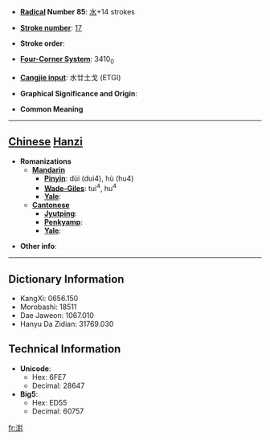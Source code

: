 * '''[[Wiktionary:Chinese radical index| Radical]] Number 85''': [[Wiktionary:Chinese radical index 水|水]]+14 strokes

* '''[[Wiktionary:Chinese total strokes index|Stroke number]]''': [[Wiktionary:Chinese total strokes index 17|17]]

* '''Stroke order''': 

* '''[[Wiktionary:Chinese four corner index|Four-Corner System]]''': 3410<sub>0</sub>

* '''[[Wiktionary:Chinese Cangjie index|Cangjie input]]''': 水廿土戈 (ETGI)

* '''Graphical Significance and Origin''': 

* '''Common Meaning'''

----

== [[Chinese]] [[Hanzi]] ==

* '''Romanizations'''
** '''[[Mandarin]]'''
*** '''[[Pinyin]]''': dùi (dui4), hù (hu4)
*** '''[[Wade-Giles]]''': tui<sup>4</sup>, hu<sup>4</sup>
*** '''[[Yale]]''': 
** '''[[Cantonese]]'''
*** '''[[Jyutping]]''':
*** '''[[Penkyamp]]''': 
*** '''[[Yale]]''': 

* '''Other info''': 

----

== Dictionary Information ==

* KangXi: 0656.150
* Morobashi: 18511
* Dae Jaweon: 1067.010
* Hanyu Da Zidian: 31769.030

== Technical Information ==

* '''Unicode''':
** Hex: 6FE7
** Decimal: 28647
* '''Big5''':
** Hex: ED55
** Decimal: 60757

[[fr:濧]]